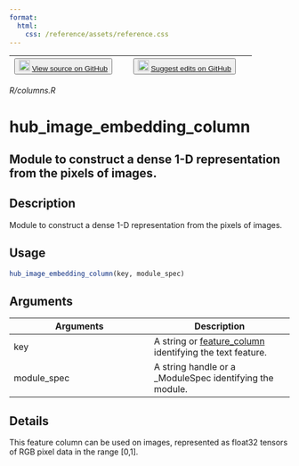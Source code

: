 ```yaml
---
format:
  html:
    css: /reference/assets/reference.css
---
```


| <button class="button"> ![](/reference/assets/GitHub-Mark-32px.png){width="20"} [View source on GitHub](https://github.com/rstudio/tfhub//blob/main/R/columns.R) </button> | <button class="button"> ![](/reference/assets/GitHub-Mark-32px.png){width="20"} [Suggest edits on GitHub](https://github.com/rstudio/tfhub//edit/main/R/columns.R) </button> |
|:------------------------------:|:--------------------------------------:|

*R/columns.R*

# hub_image_embedding_column

## Module to construct a dense 1-D representation from the pixels of images.

## Description
Module to construct a dense 1-D representation from the pixels of images. 


## Usage
```r
hub_image_embedding_column(key, module_spec) 
```

## Arguments
|Arguments|Description|
|---|---|
| key | A string or [feature_column](https://tensorflow.rstudio.com/tfestimators/articles/feature_columns.html) identifying the text feature. |
| module_spec | A string handle or a _ModuleSpec identifying the module. |

## Details
This feature column can be used on images, represented as float32 tensors of RGB pixel data in the range [0,1]. 






